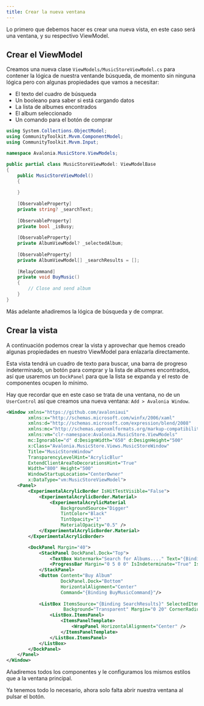```yaml
---
title: Crear la nueva ventana
---
```


Lo primero que debemos hacer es crear una nueva vista, en este caso será una ventana, y su respectivo ViewModel.

## Crear el ViewModel

Creamos una nueva clase ``ViewModels/MusicStoreViewModel.cs`` para contener la lógica de nuestra ventande búsqueda, de momento sin ninguna lógica pero con algunas propiedades que vamos a necesitar:
* El texto del cuadro de búsqueda
* Un booleano para saber si está cargando datos
* La lista de albumes encontrados
* El album seleccionado
* Un comando para el botón de comprar

````cs title=MusicStoreViewModel
using System.Collections.ObjectModel;
using CommunityToolkit.Mvvm.ComponentModel;
using CommunityToolkit.Mvvm.Input;

namespace Avalonia.MusicStore.ViewModels;

public partial class MusicStoreViewModel: ViewModelBase
{
    public MusicStoreViewModel()
    {
        
    }
    
    [ObservableProperty]
    private string? _searchText;
    
    [ObservableProperty]
    private bool _isBusy;
    
    [ObservableProperty]
    private AlbumViewModel? _selectedAlbum;
    
    [ObservableProperty]
    private AlbumViewModel[] _searchResults = [];
    
    [RelayCommand]
    private void BuyMusic()
    {
        // Close and send album
    }
}
````

Más adelante añadiremos la lógica de búsqueda y de comprar.


## Crear la vista

A continuación podemos crear la vista y aprovechar que hemos creado algunas propiedades en nuestro ViewModel para enlazarla directamente.

Esta vista tendrá un cuadro de texto para buscar, una barra de progreso indeterminado, un botón para comprar y la lista de albumes encontrados, así que usaremos un ``DockPanel`` para que la lista se expanda y el resto de componentes ocupen lo mínimo.

Hay que recordar que en este caso se trata de una ventana, no de un ``UserControl`` así que creamos una nueva ventana: ``Add > Avalonia Window``.

````xml title=MusicStoreWindow.axaml
<Window xmlns="https://github.com/avaloniaui"
        xmlns:x="http://schemas.microsoft.com/winfx/2006/xaml"
        xmlns:d="http://schemas.microsoft.com/expression/blend/2008"
        xmlns:mc="http://schemas.openxmlformats.org/markup-compatibility/2006"
        xmlns:vm="clr-namespace:Avalonia.MusicStore.ViewModels"
        mc:Ignorable="d" d:DesignWidth="650" d:DesignHeight="500"
        x:Class="Avalonia.MusicStore.Views.MusicStoreWindow"
        Title="MusicStoreWindow"
        TransparencyLevelHint="AcrylicBlur"
        ExtendClientAreaToDecorationsHint="True"
        Width="800" Height="500"
        WindowStartupLocation="CenterOwner"
        x:DataType="vm:MusicStoreViewModel">
    <Panel>
        <ExperimentalAcrylicBorder IsHitTestVisible="False">
            <ExperimentalAcrylicBorder.Material>
                <ExperimentalAcrylicMaterial
                    BackgroundSource="Digger"
                    TintColor="Black"
                    TintOpacity="1"
                    MaterialOpacity="0.5" />
            </ExperimentalAcrylicBorder.Material>
        </ExperimentalAcrylicBorder>

        <DockPanel Margin="40">
            <StackPanel DockPanel.Dock="Top">
                <TextBox Watermark="Search for Albums...." Text="{Binding SearchText}" />
                <ProgressBar Margin="0 5 0 0" IsIndeterminate="True" IsVisible="{Binding IsBusy}" />
            </StackPanel>
            <Button Content="Buy Album" 
                    DockPanel.Dock="Bottom" 
                    HorizontalAlignment="Center"
                    Command="{Binding BuyMusicCommand}"/>
        
            <ListBox ItemsSource="{Binding SearchResults}" SelectedItem="{Binding SelectedAlbum}"
                     Background="Transparent" Margin="0 20" CornerRadius="10">
                <ListBox.ItemsPanel>
                    <ItemsPanelTemplate>
                        <WrapPanel HorizontalAlignment="Center" />
                    </ItemsPanelTemplate>
                </ListBox.ItemsPanel>
            </ListBox>
        </DockPanel>
    </Panel>
</Window>
````

Añadiremos todos los componentes y le configuramos los mismos estilos que a la ventana principal.

Ya tenemos todo lo necesario, ahora solo falta abrir nuestra ventana al pulsar el botón.
